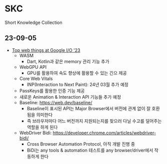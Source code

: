 # SKC

Short Knowledge Collection

## 23-09-05

- [Top web things at Google I/O '23](https://youtu.be/gkAYHomO5Hg?si=f-SNIKpWYz-Tsihp)
    - WASM
        - Dart, Kotlin과 같은 memory 관리 기능 추가
    - WebGPU API
        - GPU를 활용하여 속도 향상에 활용할 수 있는 긴으 제공
    - Core Web Vitals
        - INP(Interaction to Next Paint): 24년 03월 추가 예정
    - PassKeys를 활용한 인증 기능 제공
    - 새로운 Animation & Interaction API 기능들 추가 예정
    - Baseline: https://web.dev/baseline/
        - Baseline이 표시된 API는 Major Browser에서 버전에 관계 없이 잘 호환됨을 의미한다
        - 즉 브라우저마다 어느 버전까지 지원되는지를 찾으러 다닐 수고를 덜어주는 역할을 하게 된다
    - WebDriver Bidi: https://developer.chrome.com/articles/webdriver-bidi/
        - Cross Browser Automation Protocol, 아직 개발 진행 중
        - BiDi는 any tools & automation 테스트를 any browser/driver에서 작동하게 한다